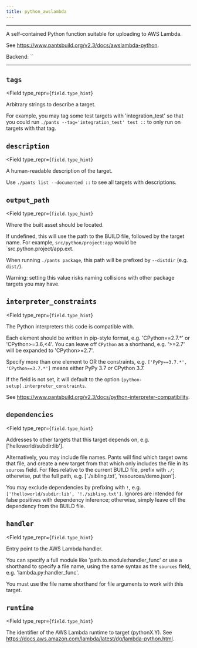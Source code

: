 ```yaml
---
title: python_awslambda
---
```



---

A self-contained Python function suitable for uploading to AWS Lambda.

See https://www.pantsbuild.org/v2.3/docs/awslambda-python.

Backend: <span className="color--primary">``</span>

---

<span className={styles.options}>

## `tags`

<Field
    type_repr={`field.type_hint`}
>

Arbitrary strings to describe a target.

For example, you may tag some test targets with &#x27;integration_test&#x27; so that you could run `./pants --tag='integration_test' test ::` to only run on targets with that tag.

</Field>

## `description`

<Field
    type_repr={`field.type_hint`}
>

A human-readable description of the target.

Use `./pants list --documented ::` to see all targets with descriptions.

</Field>

## `output_path`

<Field
    type_repr={`field.type_hint`}
>

Where the built asset should be located.

If undefined, this will use the path to the BUILD file, followed by the target name. For example, `src/python/project:app` would be `src.python.project/app.ext.

When running `./pants package`, this path will be prefixed by `--distdir` (e.g. `dist/`).

Warning: setting this value risks naming collisions with other package targets you may have.

</Field>

## `interpreter_constraints`

<Field
    type_repr={`field.type_hint`}
>

The Python interpreters this code is compatible with.

Each element should be written in pip-style format, e.g. &#x27;CPython==2.7.*&#x27; or &#x27;CPython&gt;=3.6,&lt;4&#x27;. You can leave off `CPython` as a shorthand, e.g. &#x27;&gt;=2.7&#x27; will be expanded to &#x27;CPython&gt;=2.7&#x27;.

Specify more than one element to OR the constraints, e.g. `['PyPy==3.7.*', 'CPython==3.7.*']` means either PyPy 3.7 _or_ CPython 3.7.

If the field is not set, it will default to the option `[python-setup].interpreter_constraints`.

See https://www.pantsbuild.org/v2.3/docs/python-interpreter-compatibility.

</Field>

## `dependencies`

<Field
    type_repr={`field.type_hint`}
>

Addresses to other targets that this target depends on, e.g. [&#x27;helloworld/subdir:lib&#x27;].

Alternatively, you may include file names. Pants will find which target owns that file, and create a new target from that which only includes the file in its `sources` field. For files relative to the current BUILD file, prefix with `./`; otherwise, put the full path, e.g. [&#x27;./sibling.txt&#x27;, &#x27;resources/demo.json&#x27;].

You may exclude dependencies by prefixing with `!`, e.g. `['!helloworld/subdir:lib', '!./sibling.txt']`. Ignores are intended for false positives with dependency inference; otherwise, simply leave off the dependency from the BUILD file.

</Field>

## `handler`

<Field
    type_repr={`field.type_hint`}
>

Entry point to the AWS Lambda handler.

You can specify a full module like &#x27;path.to.module:handler_func&#x27; or use a shorthand to specify a file name, using the same syntax as the `sources` field, e.g. &#x27;lambda.py:handler_func&#x27;.

You must use the file name shorthand for file arguments to work with this target.

</Field>

## `runtime`

<Field
    type_repr={`field.type_hint`}
>

The identifier of the AWS Lambda runtime to target (pythonX.Y). See https://docs.aws.amazon.com/lambda/latest/dg/lambda-python.html.

</Field>



</span>